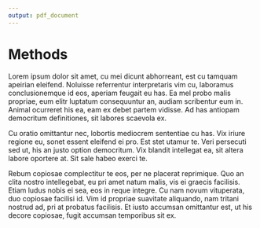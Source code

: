 ---
output: pdf_document
---

# Methods

Lorem ipsum dolor sit amet, cu mei dicunt abhorreant, est cu tamquam apeirian eleifend. Noluisse referrentur interpretaris vim cu, laboramus conclusionemque id eos, aperiam feugait eu has. Ea mel probo malis propriae, eum elitr luptatum consequuntur an, audiam scribentur eum in. Animal ocurreret his ea, eam ex debet partem vidisse. Ad has antiopam democritum definitiones, sit labores scaevola ex.

Cu oratio omittantur nec, lobortis mediocrem sententiae cu has. Vix iriure regione eu, sonet essent eleifend ei pro. Est stet utamur te. Veri persecuti sed ut, his an justo option democritum. Vix blandit intellegat ea, sit altera labore oportere at. Sit sale habeo exerci te.

Rebum copiosae complectitur te eos, per ne placerat reprimique. Quo an clita nostro intellegebat, eu pri amet natum malis, vis ei graecis facilisis. Etiam ludus nobis ei sea, eos in reque integre. Cu nam novum vituperata, duo copiosae facilisi id. Vim id propriae suavitate aliquando, nam tritani nostrud ad, pri at probatus facilisis. Et iusto accumsan omittantur est, ut his decore copiosae, fugit accumsan temporibus sit ex.